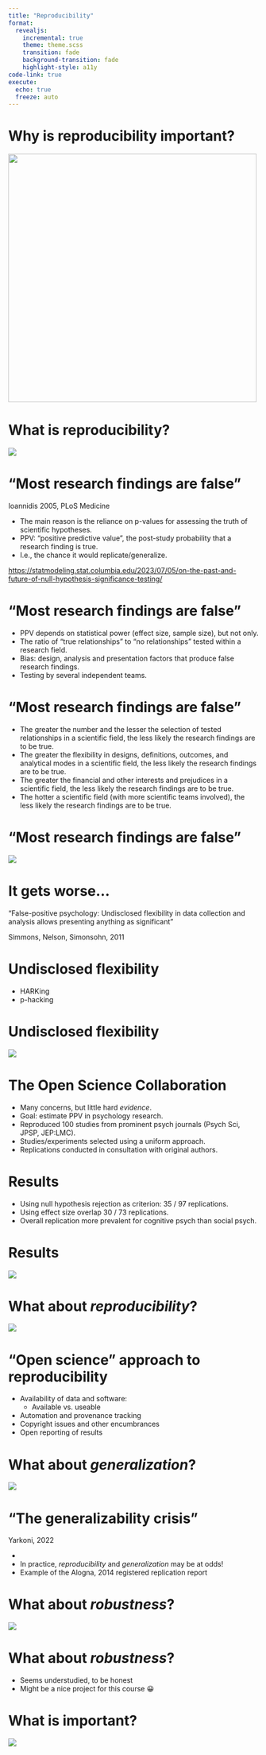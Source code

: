 ```yaml
---
title: "Reproducibility"
format:
  revealjs:
    incremental: true
    theme: theme.scss
    transition: fade
    background-transition: fade
    highlight-style: a11y
code-link: true
execute:
  echo: true
  freeze: auto
---
```


# Why is reproducibility important?

::: fragment
![](images/nullus.png){height="500"}
:::

# What is reproducibility?

::: fragment
![](images/repro_terms.png)
:::

# "Most research findings are false"

Ioannidis 2005, PLoS Medicine

- The main reason is the reliance on p-values for assessing the truth of scientific hypotheses.
- PPV: "positive predictive value", the post-study probability that a research finding is true.
- I.e., the chance it would replicate/generalize.

::: fragment
::: tiny

[https://statmodeling.stat.columbia.edu/2023/07/05/on-the-past-and-future-of-null-hypothesis-significance-testing/](https://statmodeling.stat.columbia.edu/2023/07/05/on-the-past-and-future-of-null-hypothesis-significance-testing/)

:::
:::

# "Most research findings are false"

- PPV depends on statistical power (effect size, sample size), but not only.
- The ratio of "true relationships" to "no relationships" tested within a research field.
- Bias: design, analysis and presentation factors that produce false research findings.
- Testing by several independent teams.

# "Most research findings are false"

::: small
- The greater the number and the lesser the selection of tested relationships in a scientific field, the less likely the research findings are to be true.
- The greater the flexibility in designs, definitions, outcomes, and analytical modes in a scientific field, the less likely the research findings are to be true.
- The greater the financial and other interests and prejudices in a scientific field, the less likely the research findings are to be true.
- The hotter a scientific field (with more scientific teams involved), the less likely the research findings are to be true.

:::

# "Most research findings are false"

![](images/ppv.png)

# It gets worse...

"False-positive psychology: Undisclosed flexibility in data collection and analysis allows presenting anything as significant"

Simmons, Nelson, Simonsohn, 2011

# Undisclosed flexibility

- HARKing
- p-hacking

# Undisclosed flexibility

![](images/phacking.png)

# The Open Science Collaboration

- Many concerns, but little hard *evidence*.
- Goal: estimate PPV in psychology research.
- Reproduced 100 studies from prominent psych journals (Psych Sci, JPSP, JEP:LMC).
- Studies/experiments selected using a uniform approach.
- Replications conducted in consultation with original authors.

# Results

- Using null hypothesis rejection as criterion: 35 / 97 replications.
- Using effect size overlap 30 / 73 replications.
- Overall replication more prevalent for cognitive psych than social psych.

# Results

![](images/osc.png)

# What about *reproducibility*?

![](images/repro_terms.png)

# "Open science" approach to reproducibility

- Availability of data and software:
  - Available vs. useable
- Automation and provenance tracking
- Copyright issues and other encumbrances
- Open reporting of results

# What about *generalization*?

![](images/repro_terms.png)

# "The generalizability crisis"

Yarkoni, 2022

-
- In practice, *reproducibility* and *generalization* may be at odds!
- Example of the Alogna, 2014 registered replication report

# What about *robustness*?

![](images/repro_terms.png)

# What about *robustness*?

- Seems understudied, to be honest
- Might be a nice project for this course 😀

# What is important?

![](images/repro_terms.png)
